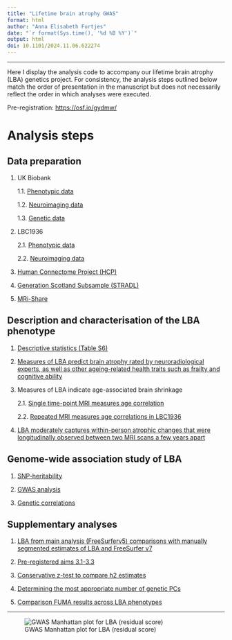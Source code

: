 ```yaml
---
title: "Lifetime brain atrophy GWAS"
format: html
author: "Anna Elisabeth Furtjes"
date: "`r format(Sys.time(), '%d %B %Y')`"
output: html
doi: 10.1101/2024.11.06.622274
---
```


------------------------------------------------------------------------

Here I display the analysis code to accompany our lifetime brain atrophy (LBA) genetics project. For consistency, the analysis steps outlined below match the order of presentation in the manuscript but does not necessarily reflect the order in which analyses were executed.

Pre-registration: <https://osf.io/gydmw/>

# Analysis steps

## Data preparation

1.  UK Biobank

    1.1.    [Phenotypic data](UKB_pheno.html)
    
    1.2.    [Neuroimaging data](UKB_neuro.html)
    
    1.3.    [Genetic data](UKB_geneticQC.html)

2.  LBC1936

    2.1. [Phenotypic data](LBC_pheno.html)
    
    2.2. [Neuroimaging data](LBC_neuro.html)

3.  [Human Connectome Project (HCP)](HCP.html)

4.  [Generation Scotland Subsample (STRADL)](STRADL.html)

5.  [MRi-Share](MRiShare.html)

## Description and characterisation of the LBA phenotype

1.  [Descriptive statistics (Table S6)](descriptivesLBA.html)

2.  [Measures of LBA predict brain atrophy rated by neuroradiological experts, as well as other ageing-related health traits such as frailty and cognitive ability](pheno_assocs.html)

3.  Measures of LBA indicate age-associated brain shrinkage

    2.1. [Single time-point MRI measures age correlation](age_corrs.html)

    2.2. [Repeated MRI measures age correlations in LBC1936](age_corrsLBC.html)

4.  [LBA moderately captures within-person atrophic changes that were longitudinally observed between two MRI scans a few years apart](long_assocs.html)

## Genome-wide association study of LBA

1.  [SNP-heritability](h2.html)

2.  [GWAS analysis](GWAS.html)

3.  [Genetic correlations](rg.html)


## Supplementary analyses

1.  [LBA from main analysis (FreeSurferv5) comparisons with manually segmented estimates of LBA and FreeSurfer v7](FS_vs_manual.html)

2.  [Pre-registered aims 3.1-3.3](aims3_moderation.html)

3.  [Conservative z-test to compare h2 estimates](h2_comp.html)

4.  [Determining the most appropriate number of genetic PCs](geneticPCs.html)

5.  [Comparison FUMA results across LBA phenotypes](Comp_risk_loci.html)

------------------------------------------------------------------------

![GWAS Manhattan plot for LBA (residual score)](images/Manhattanresid_stand-01.png){fig-align="center"}
